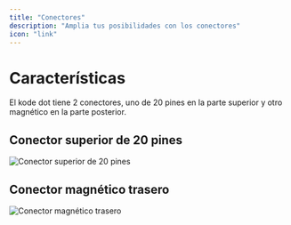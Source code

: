 ```yaml
---
title: "Conectores"
description: "Amplia tus posibilidades con los conectores"
icon: "link"
---
```


# Características
El kode dot tiene 2 conectores, uno de 20 pines en la parte superior y otro magnético en la parte posterior.

## Conector superior de 20 pines

![Conector superior de 20 pines](/images/kode-dot/connectors/20pins.png)

## Conector magnético trasero

![Conector magnético trasero](/images/kode-dot/connectors/4pins.png)

